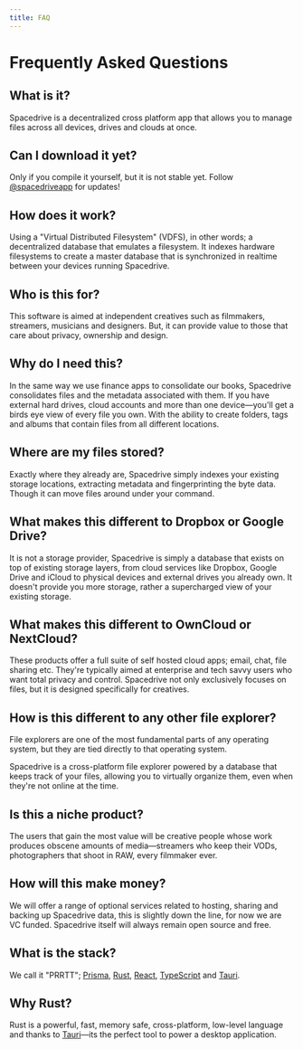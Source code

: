 ```yaml
---
title: FAQ
---
```


# Frequently Asked Questions

## What is it?

Spacedrive is a decentralized cross platform app that allows you to manage files across all devices, drives and clouds at once.

## Can I download it yet?

Only if you compile it yourself, but it is not stable yet. Follow [@spacedriveapp](https://x.com/spacedriveapp) for updates!

## How does it work?

Using a "Virtual Distributed Filesystem" (VDFS), in other words; a decentralized database that emulates a filesystem. It indexes hardware filesystems to create a master database that is synchronized in realtime between your devices running Spacedrive.

## Who is this for?

This software is aimed at independent creatives such as filmmakers, streamers, musicians and designers. But, it can provide value to those that care about privacy, ownership and design.

## Why do I need this?

In the same way we use finance apps to consolidate our books, Spacedrive consolidates files and the metadata associated with them. If you have external hard drives, cloud accounts and more than one device—you'll get a birds eye view of every file you own. With the ability to create folders, tags and albums that contain files from all different locations.

## Where are my files stored?

Exactly where they already are, Spacedrive simply indexes your existing storage locations, extracting metadata and fingerprinting the byte data. Though it can move files around under your command.

## What makes this different to Dropbox or Google Drive?

It is not a storage provider, Spacedrive is simply a database that exists on top of existing storage layers, from cloud services like Dropbox, Google Drive and iCloud to physical devices and external drives you already own. It doesn't provide you more storage, rather a supercharged view of your existing storage.

## What makes this different to OwnCloud or NextCloud?

These products offer a full suite of self hosted cloud apps; email, chat, file sharing etc. They're typically aimed at enterprise and tech savvy users who want total privacy and control. Spacedrive not only exclusively focuses on files, but it is designed specifically for creatives.

## How is this different to any other file explorer?

File explorers are one of the most fundamental parts of any operating system, but they are tied directly to that operating system.

Spacedrive is a cross-platform file explorer powered by a database that keeps track of your files, allowing you to virtually organize them, even when they're not online at the time.

## Is this a niche product?

The users that gain the most value will be creative people whose work produces obscene amounts of media—streamers who keep their VODs, photographers that shoot in RAW, every filmmaker ever.

## How will this make money?

We will offer a range of optional services related to hosting, sharing and backing up Spacedrive data, this is slightly down the line, for now we are VC funded. Spacedrive itself will always remain open source and free.

## What is the stack?

We call it "PRRTT"; [Prisma](https://prisma.io), [Rust](https://rustlang.org), [React](https://reactjs.org), [TypeScript](https://typescriptlang.org) and [Tauri](https://tauri.studio).

## Why Rust?

Rust is a powerful, fast, memory safe, cross-platform, low-level language and thanks to [Tauri](https://tauri.studio)—its the perfect tool to power a desktop application.
